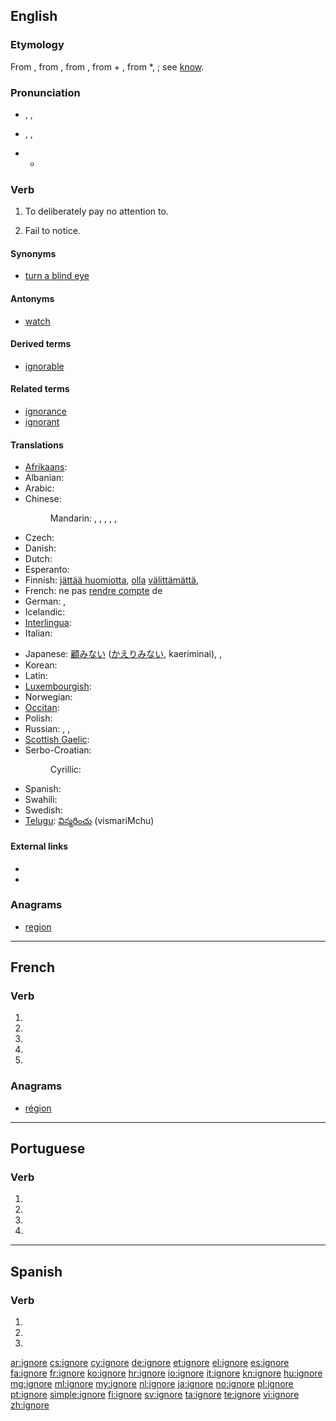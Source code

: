 {{also|ignoré}}
==English==

===Etymology===
From {{etyl|fr}} {{term|ignorer}}, from {{etyl|la}} {{term|ignorare||to have no knowledge of, mistake, take no notice of, ignore}}, from {{term|ignarus||not knowing}}, from {{term|in}} + {{term|gnarus||knowing}}, from *{{term||gnoscere}}, {{term|noscere}}; see [[know]].

===Pronunciation===
* {{a|RP}} {{enPR|ĭgnyô'}}, {{IPA|/ɪɡˈnjɔː/}}, {{SAMPA|/Ig"nO:/}}
* {{a|US}} {{enPR|ĭgnōr'}}, {{IPA|/ɪɡˈnoʊɹ/}}, {{SAMPA|/Ig"noUr\/}}
* {{audio|En-us-ignore.ogg|Audio (US)}}
** {{rhymes|ɔː(r)}}

===Verb===
{{en-verb|ignor|ing}}

# To deliberately pay no attention to.
# {{obsolete}} Fail to notice.

====Synonyms====
* [[turn a blind eye]]

====Antonyms====
* [[watch]]

====Derived terms====
* [[ignorable]]

====Related terms====
* [[ignorance]]
* [[ignorant]]

====Translations====
{{trans-top|to deliberately pay no attention to}}
* [[Afrikaans]]: {{t|af|ignoreer}}
* Albanian: {{t|sq|injoroj}}
* Arabic: {{t|ar|تجاهل|tr=tajaahala}}
* Chinese:
*: Mandarin: {{t|cmn|忽視|sc=Hani}},  {{t|cmn|忽视|tr=hūshì|sc=Hani}},  {{t-|cmn|忽略|tr=hūlüè|sc=Hani}},  {{t|cmn|不理|tr=bù lǐ|sc=Hani}},  {{t-|cmn|不問|sc=Hani}},  {{t-|cmn|不问|tr=bù wèn|sc=Hani}}
* Czech: {{t-|cs|ignorovat}}
* Danish: {{t-|da|ignorere}}
* Dutch: {{t+|nl|negeren}}
* Esperanto: {{t+|eo|ignori|xs=Esperanto}}
* Finnish: [[jättää huomiotta]], [[olla]] [[välittää|välittämättä]], {{t|fi|sivuttaa}}
* French: ne pas [[rendre compte]] de<!--note: "ignorer" is incorrect; this means "to be ignorant of", not "to ignore"-->
* German: {{t+|de|ignorieren}}, {{t+|de|missachten}}
* Icelandic: {{t-|is|hunsa}}
* [[Interlingua]]: {{t|ia|ignorar}}
* Italian: {{t+|it|ignorare}}
{{trans-mid}}
* Japanese: [[顧みない]] ([[かえりみない]], kaeriminai),  {{t|ja|無視する|tr=mushi-suru}},  {{t|ja|目をつぶる|tr=me-o tsuburu}}
* Korean: {{t|ko|무시하다|tr=mu-si-ha-da|sc=Hang}}
* Latin: {{t|la|ignoro}}
* [[Luxembourgish]]: {{t|lb|ignoréieren}}
* Norwegian: {{t-|no|ignorere}}
* [[Occitan]]: {{t+|oc|ignorar|xs=Occitan}}
* Polish: {{t+|pl|ignorować}}
* Russian: {{t+|ru|игнорировать|tr=ignorírovat'}},  {{t+|ru|пренебрегать|tr=prenebregát'}},  {{t|ru|не принимать во внимание|tr=ne prinimát' vo vnimánije}}
* [[Scottish Gaelic]]: {{t-|gd|leig seachad|xs=Scottish Gaelic}}
* Serbo-Croatian:
*: Cyrillic: {{t|sh|игнорисати|tr=ignorisati|sc=Cyrl}}
* Spanish: {{t+|es|ignorar}}
* Swahili: {{t+|sw|puuza|xs=Swahili}}
* Swedish: {{t+|sv|ignorera}}
* [[Telugu]]: [[విస్మరించు]] (vismariMchu)
{{trans-bottom}}

====External links====
* {{R:Webster 1913}}
* {{R:Century 1911}}

===Anagrams===
* [[region#English|region]]

----

==French==

===Verb===
{{fr-verb-form}}

# {{conjugation of|ignorer||1|s|pres|ind|lang=fr}}
# {{conjugation of|ignorer||3|s|pres|ind|lang=fr}}
# {{conjugation of|ignorer||1|s|pres|sub|lang=fr}}
# {{conjugation of|ignorer||3|s|pres|sub|lang=fr}}
# {{conjugation of|ignorer||2|s|imp|lang=fr}}

===Anagrams===
* [[région#French|région]]

----

==Portuguese==

===Verb===
{{pt-verb form}}

# {{pt-verb form of|ignorar|ar|subjunctive|present|singular|first}}
# {{pt-verb form of|ignorar|ar|subjunctive|present|singular|third}}
# {{pt-verb form of|ignorar|ar|imperative|affirmative|singular|third|}}
# {{pt-verb form of|ignorar|ar|imperative|negative|singular|third|}}

----

==Spanish==

===Verb===
{{es-verb-form|ignorar}}

# {{es-verb form of|ending=ar|mood=subjunctive|tense=present|pers=1|number=singular|[[ignorar]]}}
# {{es-verb form of|ending=ar|mood=subjunctive|tense=present|pers=2|formal=yes|number=singular|[[ignorar]]}}
# {{es-verb form of|ending=ar|mood=subjunctive|tense=present|pers=3|number=singular|[[ignorar]]}}

[[ar:ignore]]
[[cs:ignore]]
[[cy:ignore]]
[[de:ignore]]
[[et:ignore]]
[[el:ignore]]
[[es:ignore]]
[[fa:ignore]]
[[fr:ignore]]
[[ko:ignore]]
[[hr:ignore]]
[[io:ignore]]
[[it:ignore]]
[[kn:ignore]]
[[hu:ignore]]
[[mg:ignore]]
[[ml:ignore]]
[[my:ignore]]
[[nl:ignore]]
[[ja:ignore]]
[[no:ignore]]
[[pl:ignore]]
[[pt:ignore]]
[[simple:ignore]]
[[fi:ignore]]
[[sv:ignore]]
[[ta:ignore]]
[[te:ignore]]
[[vi:ignore]]
[[zh:ignore]]